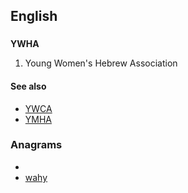 ==English==
{{wikipedia}}
==={{initialism}}===
'''YWHA'''

#Young Women's Hebrew Association

====See also====
*[[YWCA]]
*[[YMHA]]

===Anagrams===
* {{alphagram|ahwy}}
* [[wahy#English|wahy]]